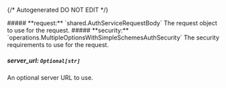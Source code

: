 {/* Autogenerated DO NOT EDIT  */}

<Collapsible>
    ##### **request:** `shared.AuthServiceRequestBody`
    The request object to use for the request.
    <Collapsible.Break/>
    <AuthServiceRequestBody/>
</Collapsible>

<Collapsible>
    ##### **security:** `operations.MultipleOptionsWithSimpleSchemesAuthSecurity`
    The security requirements to use for the request.
    <Collapsible.Break/>
    <MultipleOptionsWithSimpleSchemesAuthSecurity/>
</Collapsible>

##### **server_url:** `Optional[str]`
An optional server URL to use.

